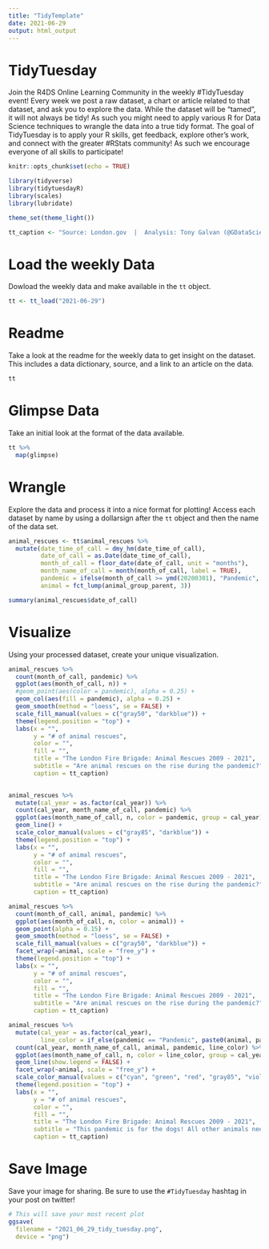```yaml
---
title: "TidyTemplate"
date: 2021-06-29
output: html_output
---
```


# TidyTuesday

Join the R4DS Online Learning Community in the weekly #TidyTuesday event!
Every week we post a raw dataset, a chart or article related to that dataset, and ask you to explore the data.
While the dataset will be “tamed”, it will not always be tidy! As such you might need to apply various R for Data Science techniques to wrangle the data into a true tidy format.
The goal of TidyTuesday is to apply your R skills, get feedback, explore other’s work, and connect with the greater #RStats community!
As such we encourage everyone of all skills to participate!

```r

knitr::opts_chunk$set(echo = TRUE)

library(tidyverse)
library(tidytuesdayR)
library(scales)
library(lubridate)

theme_set(theme_light())

tt_caption <- "Source: London.gov  |  Analysis: Tony Galvan (@GDataScience1)"

```

# Load the weekly Data

Dowload the weekly data and make available in the `tt` object.

```r

tt <- tt_load("2021-06-29")

```


# Readme

Take a look at the readme for the weekly data to get insight on the dataset.
This includes a data dictionary, source, and a link to an article on the data.

```r

tt

```


# Glimpse Data

Take an initial look at the format of the data available.

```r

tt %>% 
  map(glimpse)

```

# Wrangle

Explore the data and process it into a nice format for plotting! Access each dataset by name by using a dollarsign after the `tt` object and then the name of the data set.

```r

animal_rescues <- tt$animal_rescues %>%
  mutate(date_time_of_call = dmy_hm(date_time_of_call),
         date_of_call = as.Date(date_time_of_call),
         month_of_call = floor_date(date_of_call, unit = "months"),
         month_name_of_call = month(month_of_call, label = TRUE),
         pandemic = ifelse(month_of_call >= ymd(20200301), "Pandemic", "Other"),
         animal = fct_lump(animal_group_parent, 3))

```

```r
summary(animal_rescues$date_of_call)
```


# Visualize

Using your processed dataset, create your unique visualization.

```r

animal_rescues %>%
  count(month_of_call, pandemic) %>%
  ggplot(aes(month_of_call, n)) +
  #geom_point(aes(color = pandemic), alpha = 0.25) +
  geom_col(aes(fill = pandemic), alpha = 0.25) +
  geom_smooth(method = "loess", se = FALSE) +
  scale_fill_manual(values = c("gray50", "darkblue")) +
  theme(legend.position = "top") +
  labs(x = "",
       y = "# of animal rescues",
       color = "",
       fill = "",
       title = "The London Fire Brigade: Animal Rescues 2009 - 2021",
       subtitle = "Are animal rescues on the rise during the pandemic?",
       caption = tt_caption)
  
```

```r
animal_rescues %>%
  mutate(cal_year = as.factor(cal_year)) %>%
  count(cal_year, month_name_of_call, pandemic) %>%
  ggplot(aes(month_name_of_call, n, color = pandemic, group = cal_year)) +
  geom_line() +
  scale_color_manual(values = c("gray85", "darkblue")) +
  theme(legend.position = "top") +
  labs(x = "",
       y = "# of animal rescues",
       color = "",
       fill = "",
       title = "The London Fire Brigade: Animal Rescues 2009 - 2021",
       subtitle = "Are animal rescues on the rise during the pandemic?",
       caption = tt_caption)
```

```r
animal_rescues %>%
  count(month_of_call, animal, pandemic) %>%
  ggplot(aes(month_of_call, n, color = animal)) +
  geom_point(alpha = 0.15) +
  geom_smooth(method = "loess", se = FALSE) +
  scale_fill_manual(values = c("gray50", "darkblue")) +
  facet_wrap(~animal, scale = "free_y") +
  theme(legend.position = "top") +
  labs(x = "",
       y = "# of animal rescues",
       color = "",
       fill = "",
       title = "The London Fire Brigade: Animal Rescues 2009 - 2021",
       subtitle = "Are animal rescues on the rise during the pandemic?",
       caption = tt_caption)
```


```r
animal_rescues %>%
  mutate(cal_year = as.factor(cal_year),
         line_color = if_else(pandemic == "Pandemic", paste0(animal, pandemic), pandemic)) %>%
  count(cal_year, month_name_of_call, animal, pandemic, line_color) %>%
  ggplot(aes(month_name_of_call, n, color = line_color, group = cal_year)) +
  geom_line(show.legend = FALSE) +
  facet_wrap(~animal, scale = "free_y") +
  scale_color_manual(values = c("cyan", "green", "red", "gray85", "violet")) +
  theme(legend.position = "top") +
  labs(x = "",
       y = "# of animal rescues",
       color = "",
       fill = "",
       title = "The London Fire Brigade: Animal Rescues 2009 - 2021",
       subtitle = "This pandemic is for the dogs! All other animals need more rescues since March 2020.\n*Highlighted lines are during the pandemic",
       caption = tt_caption)
```


# Save Image

Save your image for sharing. Be sure to use the `#TidyTuesday` hashtag in your post on twitter! 

```r

# This will save your most recent plot
ggsave(
  filename = "2021_06_29_tidy_tuesday.png",
  device = "png")

```
